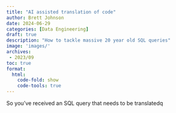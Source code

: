 ```yaml
---
title: "AI assisted translation of code"
author: Brett Johnson
date: 2024-06-29
categories: [Data Engineering]
draft: true
description: "How to tackle massive 20 year old SQL queries"
image: 'images/'
archives:
 - 2023/09
toc: true
format:
  html:
    code-fold: show
    code-tools: true
---
```


So you've received an SQL query that needs to be translatedq
